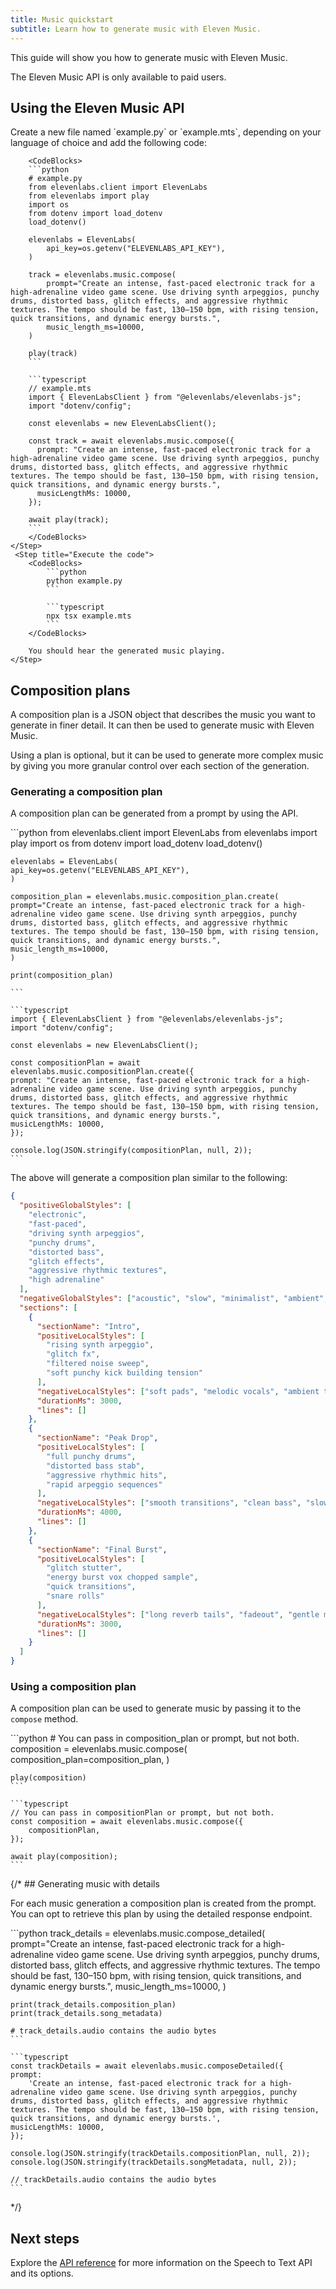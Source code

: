 ```yaml
---
title: Music quickstart
subtitle: Learn how to generate music with Eleven Music.
---
```


This guide will show you how to generate music with Eleven Music.

<Info>The Eleven Music API is only available to paid users.</Info>

## Using the Eleven Music API

<Steps>
    <Step title="Create an API key">
        <Markdown src="/snippets/quickstart-api-key.mdx" />
    </Step>
    <Step title="Install the SDK">
        <Markdown src="/snippets/quickstart-install-sdk.mdx" />
    </Step>
    <Step title="Make the API request">
        Create a new file named `example.py` or `example.mts`, depending on your language of choice and add the following code:

        <CodeBlocks>
        ```python
        # example.py
        from elevenlabs.client import ElevenLabs
        from elevenlabs import play
        import os
        from dotenv import load_dotenv
        load_dotenv()

        elevenlabs = ElevenLabs(
            api_key=os.getenv("ELEVENLABS_API_KEY"),
        )

        track = elevenlabs.music.compose(
            prompt="Create an intense, fast-paced electronic track for a high-adrenaline video game scene. Use driving synth arpeggios, punchy drums, distorted bass, glitch effects, and aggressive rhythmic textures. The tempo should be fast, 130–150 bpm, with rising tension, quick transitions, and dynamic energy bursts.",
            music_length_ms=10000,
        )

        play(track)
        ```

        ```typescript
        // example.mts
        import { ElevenLabsClient } from "@elevenlabs/elevenlabs-js";
        import "dotenv/config";

        const elevenlabs = new ElevenLabsClient();

        const track = await elevenlabs.music.compose({
          prompt: "Create an intense, fast-paced electronic track for a high-adrenaline video game scene. Use driving synth arpeggios, punchy drums, distorted bass, glitch effects, and aggressive rhythmic textures. The tempo should be fast, 130–150 bpm, with rising tension, quick transitions, and dynamic energy bursts.",
          musicLengthMs: 10000,
        });

        await play(track);
        ```
        </CodeBlocks>
    </Step>
     <Step title="Execute the code">
        <CodeBlocks>
            ```python
            python example.py
            ```

            ```typescript
            npx tsx example.mts
            ```
        </CodeBlocks>

        You should hear the generated music playing.
    </Step>

</Steps>

## Composition plans

A composition plan is a JSON object that describes the music you want to generate in finer detail. It can then be used to generate music with Eleven Music.

Using a plan is optional, but it can be used to generate more complex music by giving you more granular control over each section of the generation.

### Generating a composition plan

A composition plan can be generated from a prompt by using the API.

<CodeBlocks>
    ```python
    from elevenlabs.client import ElevenLabs
    from elevenlabs import play
    import os
    from dotenv import load_dotenv
    load_dotenv()

    elevenlabs = ElevenLabs(
    api_key=os.getenv("ELEVENLABS_API_KEY"),
    )

    composition_plan = elevenlabs.music.composition_plan.create(
    prompt="Create an intense, fast-paced electronic track for a high-adrenaline video game scene. Use driving synth arpeggios, punchy drums, distorted bass, glitch effects, and aggressive rhythmic textures. The tempo should be fast, 130–150 bpm, with rising tension, quick transitions, and dynamic energy bursts.",
    music_length_ms=10000,
    )

    print(composition_plan)

    ```

    ```typescript
    import { ElevenLabsClient } from "@elevenlabs/elevenlabs-js";
    import "dotenv/config";

    const elevenlabs = new ElevenLabsClient();

    const compositionPlan = await elevenlabs.music.compositionPlan.create({
    prompt: "Create an intense, fast-paced electronic track for a high-adrenaline video game scene. Use driving synth arpeggios, punchy drums, distorted bass, glitch effects, and aggressive rhythmic textures. The tempo should be fast, 130–150 bpm, with rising tension, quick transitions, and dynamic energy bursts.",
    musicLengthMs: 10000,
    });

    console.log(JSON.stringify(compositionPlan, null, 2));
    ```

</CodeBlocks>

The above will generate a composition plan similar to the following:

```json
{
  "positiveGlobalStyles": [
    "electronic",
    "fast-paced",
    "driving synth arpeggios",
    "punchy drums",
    "distorted bass",
    "glitch effects",
    "aggressive rhythmic textures",
    "high adrenaline"
  ],
  "negativeGlobalStyles": ["acoustic", "slow", "minimalist", "ambient", "lo-fi"],
  "sections": [
    {
      "sectionName": "Intro",
      "positiveLocalStyles": [
        "rising synth arpeggio",
        "glitch fx",
        "filtered noise sweep",
        "soft punchy kick building tension"
      ],
      "negativeLocalStyles": ["soft pads", "melodic vocals", "ambient textures"],
      "durationMs": 3000,
      "lines": []
    },
    {
      "sectionName": "Peak Drop",
      "positiveLocalStyles": [
        "full punchy drums",
        "distorted bass stab",
        "aggressive rhythmic hits",
        "rapid arpeggio sequences"
      ],
      "negativeLocalStyles": ["smooth transitions", "clean bass", "slow buildup"],
      "durationMs": 4000,
      "lines": []
    },
    {
      "sectionName": "Final Burst",
      "positiveLocalStyles": [
        "glitch stutter",
        "energy burst vox chopped sample",
        "quick transitions",
        "snare rolls"
      ],
      "negativeLocalStyles": ["long reverb tails", "fadeout", "gentle melodies"],
      "durationMs": 3000,
      "lines": []
    }
  ]
}
```

### Using a composition plan

A composition plan can be used to generate music by passing it to the `compose` method.

<CodeBlocks>
    ```python
    # You can pass in composition_plan or prompt, but not both.
    composition = elevenlabs.music.compose(
        composition_plan=composition_plan,
    )

    play(composition)
    ```

    ```typescript
    // You can pass in compositionPlan or prompt, but not both.
    const composition = await elevenlabs.music.compose({
        compositionPlan,
    });

    await play(composition);
    ```

</CodeBlocks>

{/* ## Generating music with details

For each music generation a composition plan is created from the prompt. You can opt to retrieve this plan by using the detailed response endpoint.

<CodeBlocks>
    ```python
    track_details = elevenlabs.music.compose_detailed(
        prompt="Create an intense, fast-paced electronic track for a high-adrenaline video game scene. Use driving synth arpeggios, punchy drums, distorted bass, glitch effects, and aggressive rhythmic textures. The tempo should be fast, 130–150 bpm, with rising tension, quick transitions, and dynamic energy bursts.",
        music_length_ms=10000,
    )

    print(track_details.composition_plan)
    print(track_details.song_metadata)

    # track_details.audio contains the audio bytes
    ```

    ```typescript
    const trackDetails = await elevenlabs.music.composeDetailed({
    prompt:
        'Create an intense, fast-paced electronic track for a high-adrenaline video game scene. Use driving synth arpeggios, punchy drums, distorted bass, glitch effects, and aggressive rhythmic textures. The tempo should be fast, 130–150 bpm, with rising tension, quick transitions, and dynamic energy bursts.',
    musicLengthMs: 10000,
    });

    console.log(JSON.stringify(trackDetails.compositionPlan, null, 2));
    console.log(JSON.stringify(trackDetails.songMetadata, null, 2));

    // trackDetails.audio contains the audio bytes
    ```

</CodeBlocks> */}

## Next steps

Explore the [API reference](/docs/api-reference/music/compose) for more information on the Speech to Text API and its options.

